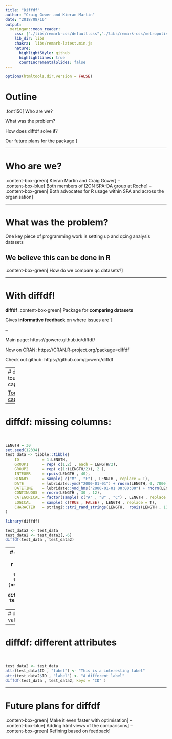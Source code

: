```yaml
---
title: "Diffdf"
author: "Craig Gower and Kieran Martin"
date: "2018/08/16"
output:
  xaringan::moon_reader:
    css: ["./libs/remark-css/default.css","./libs/remark-css/metropolis.css", "./libs/remark-css/metropolis-fonts.css" ]
    lib_dir: libs
    chakra:  libs/remark-latest.min.js
    nature:
      highlightStyle: github
      highlightLines: true
      countIncrementalSlides: false
---
```



```r
options(htmltools.dir.version = FALSE)
```

# Outline
.font150[
Who are we?

What was the problem?

How does diffdf solve it?

Our future plans for the package
]

---

# Who are we?


.content-box-green[
Kieran Martin and Craig Gower
]
--
<br>
.content-box-blue[
Both members of I2ON SPA-DA group  at Roche
]
--
<br>
.content-box-green[
Both advocates for R usage within SPA and across the organisation
]

  


---

# What was the problem?

One key piece of programming work is setting up and qcing analysis datasets

We believe this can be done in R
--
.content-box-green[
How do we compare qc datasets?
]

---

# With diffdf!

**diffdf**
.content-box-green[
Package for **comparing datasets**

Gives **informative feedback** on where issues are
]

--

Main page: https://gowerc.github.io/diffdf/

Now on CRAN: https://CRAN.R-project.org/package=diffdf

Check out github: https://github.com/gowerc/diffdf

---
# diffdf tour of capabilities

<a href = "diffdftour.html">Tour of capabilities</a>

---

# diffdf: missing columns:
<br>

```r

LENGTH = 30
set.seed(12334)
test_data <- tibble::tibble( 
    ID          = 1:LENGTH,
    GROUP1      = rep( c(1,2) , each = LENGTH/2),
    GROUP2      = rep( c(1:(LENGTH/2)), 2 ),
    INTEGER     = rpois(LENGTH , 40),
    BINARY      = sample( c("M" , "F") , LENGTH , replace = T),
    DATE        = lubridate::ymd("2000-01-01") + rnorm(LENGTH, 0, 7000),
    DATETIME    = lubridate::ymd_hms("2000-01-01 00:00:00") + rnorm(LENGTH, 0, 200000000), 
    CONTINUOUS  = rnorm(LENGTH , 30 , 12),
    CATEGORICAL = factor(sample( c("A" , "B" , "C") , LENGTH , replace = T)),
    LOGICAL     = sample( c(TRUE , FALSE) , LENGTH , replace = T),
    CHARACTER   = stringi::stri_rand_strings(LENGTH,  rpois(LENGTH , 13),  pattern = "[ A-Za-z0-9]")
)
```


```r
library(diffdf)

test_data2 <- test_data 
test_data2 <- test_data2[,-6]
diffdf(test_data , test_data2)
```
---
# diffdf: missing rows
<br>
```r
test_data2 <- test_data
test_data2 <- test_data2[1:(nrow(test_data2) - 2),]
diffdf(test_data, test_data2, keys = "ID")
```
---
# diffdf: different values
<br>
```r
test_data2 <- test_data
test_data2[5,2] <- 6
difval <- diffdf(test_data , test_data2, keys = "ID" )
difval$NumDiff
difval$VarDiff_GROUP1
```
---
# diffdf: different attributes
<br>
```r
test_data2 <- test_data
attr(test_data$ID , "label") <- "This is a interesting label"
attr(test_data2$ID , "label") <- "A different label"
diffdf(test_data , test_data2, keys = "ID" )
```
---

# Future plans for diffdf

.content-box-green[
Make it even faster with optimisation
]
--
<br>
.content-box-blue[
Adding html views of the comparisons
]
--
<br>
.content-box-green[
Refining based on feedback
]






